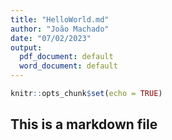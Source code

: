```yaml
---
title: "HelloWorld.md"
author: "João Machado"
date: "07/02/2023"
output:
  pdf_document: default
  word_document: default
---
```


```r
knitr::opts_chunk$set(echo = TRUE)
```

## This is a markdown file

